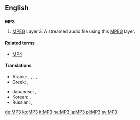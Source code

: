 ==English==
{{wikipedia}}
==={{initialism}}===
'''MP3'''

# [[MPEG]] Layer 3.  A streamed audio file using this [[MPEG]] layer.

====Related terms====
*[[MP4]]

====Translations====
{{trans-top|MPEG Layer 3}}
* Arabic: {{t|ar|إم بي ثري|m|tr='em bii thrii|sc=Arab}}, {{t|ar|إم بي 3|m|tr='em bii thrii|sc=Arab}}, {{t|ar|إم بي ٣|m|tr='em bii thrii|sc=Arab}},  {{t-|ar|MP3|m|tr='em bii thrii|sc=Latn}}, {{t|ar|إم بي ثلاثة|m|tr='em bii thalaatha|sc=Arab}}
* Greek: {{t|el|έμ-πι-θρί|tr=em-pi-thri|sc=Grek}},  {{t|el|MP3|sc=Latn}}
{{trans-mid}}
* Japanese: {{t|ja|エムピースリー|tr=emu-pī-surī|sc=Jpan}}, {{t|ja|MP3|tr=emu-pī-surī|sc=Latn}}
* Korean: {{t|ko|엠피쓰리|tr=em-pi-sseuri|sc=Kore}},  {{t|ko|MP3|tr=em-pi-sseuri|sc=Latn}}
* Russian: {{t+|ru|эм-пи-три|m|tr=em-pi-trí|sc=Cyrl}} {{qualifier|indeclinable}}, {{t+|ru|MP3|m|tr=em-pi-trí|sc=Latn}} {{qualifier|indeclinable}}
{{trans-bottom}}


[[de:MP3]]
[[ko:MP3]]
[[it:MP3]]
[[he:MP3]]
[[ja:MP3]]
[[pl:MP3]]
[[sv:MP3]]